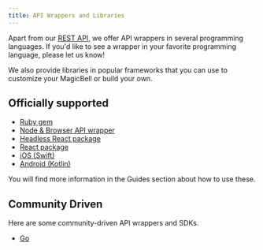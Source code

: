 ```yaml
---
title: API Wrappers and Libraries
---
```


Apart from our [REST API](/docs/rest-api/reference), we offer API wrappers in several programming languages. If you'd like to see a wrapper in your favorite programming language, please let us know!

We also provide libraries in popular frameworks that you can use to customize your MagicBell or build your own.

## Officially supported

- [Ruby gem](https://github.com/magicbell-io/magicbell-ruby)
- [Node & Browser API wrapper](https://www.npmjs.com/package/@magicbell/core)
- [Headless React package](https://www.npmjs.com/package/@magicbell/react-headless)
- [React package](https://www.npmjs.com/package/@magicbell/magicbell-react)
- [iOS (Swift)](https://github.com/magicbell-io/magicbell-swift)
- [Android (Kotlin)](https://github.com/magicbell-io/magicbell-android)

You will find more information in the Guides section about how to use these.

## Community Driven

Here are some community-driven API wrappers and SDKs.

- [Go](https://github.com/tizz98/magicbell-go)
